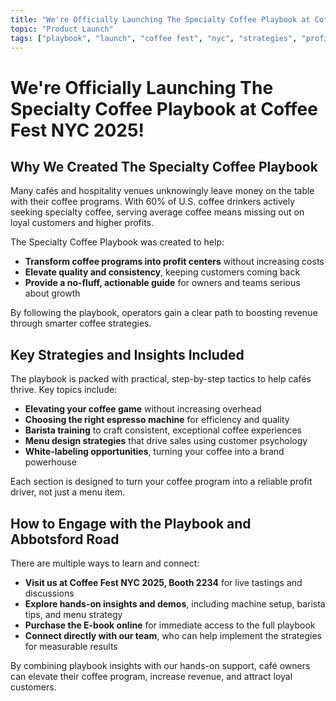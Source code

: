 ```yaml
---
title: "We're Officially Launching The Specialty Coffee Playbook at Coffee Fest NYC 2025!"
topic: "Product Launch"
tags: ["playbook", "launch", "coffee fest", "nyc", "strategies", "profit", "partnership"]
---
```


# We're Officially Launching The Specialty Coffee Playbook at Coffee Fest NYC 2025!

## Why We Created The Specialty Coffee Playbook

Many cafés and hospitality venues unknowingly leave money on the table with their coffee programs. With 60% of U.S. coffee drinkers actively seeking specialty coffee, serving average coffee means missing out on loyal customers and higher profits.

The Specialty Coffee Playbook was created to help:

- **Transform coffee programs into profit centers** without increasing costs
- **Elevate quality and consistency**, keeping customers coming back
- **Provide a no-fluff, actionable guide** for owners and teams serious about growth

By following the playbook, operators gain a clear path to boosting revenue through smarter coffee strategies.

## Key Strategies and Insights Included

The playbook is packed with practical, step-by-step tactics to help cafés thrive. Key topics include:

- **Elevating your coffee game** without increasing overhead
- **Choosing the right espresso machine** for efficiency and quality
- **Barista training** to craft consistent, exceptional coffee experiences
- **Menu design strategies** that drive sales using customer psychology
- **White-labeling opportunities**, turning your coffee into a brand powerhouse

Each section is designed to turn your coffee program into a reliable profit driver, not just a menu item.

## How to Engage with the Playbook and Abbotsford Road

There are multiple ways to learn and connect:

- **Visit us at Coffee Fest NYC 2025, Booth 2234** for live tastings and discussions
- **Explore hands-on insights and demos**, including machine setup, barista tips, and menu strategy
- **Purchase the E-book online** for immediate access to the full playbook
- **Connect directly with our team**, who can help implement the strategies for measurable results

By combining playbook insights with our hands-on support, café owners can elevate their coffee program, increase revenue, and attract loyal customers.
